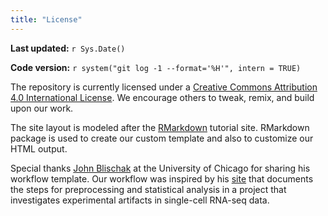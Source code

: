 ```yaml
---
title: "License"
---
```


**Last updated:** `r Sys.Date()`

**Code version:** `r system("git log -1 --format='%H'", intern = TRUE)`


The repository is currently licensed under a [Creative Commons Attribution 4.0 International License][site-license]. 
We encourage others to tweak, remix, and build upon our work.

[site-license]: https://creativecommons.org/licenses/by/4.0/legalcode


The site layout is modeled after the [RMarkdown][rmarkdown] tutorial site. 
RMarkdown package is used to create our custom template and also to 
customize our HTML output. 

Special thanks [John Blischak][john-site] at the University of Chicago 
for sharing his workflow template. Our workflow was inspired by his [site][singleCellSeq] 
that documents the steps for preprocessing and statistical analysis 
in a project that investigates experimental artifacts in single-cell RNA-seq data. 

[rmarkdown]: http://rmarkdown.rstudio.com
[john-site]: https://github.com/jdblischak
[singleCellSeq]: https://github.com/jdblischak/singleCellSeq/


